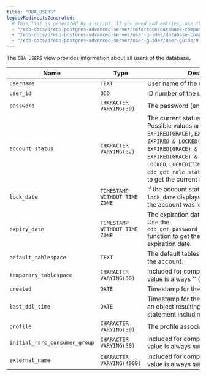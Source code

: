 ```yaml
---
title: "DBA_USERS"
legacyRedirectsGenerated:
  # This list is generated by a script. If you need add entries, use the `legacyRedirects` key.
  - "/edb-docs/d/edb-postgres-advanced-server/reference/database-compatibility-for-oracle-developers-reference-guide/9.6/Database_Compatibility_for_Oracle_Developers_Reference_Guide.1.161.html"
  - "/edb-docs/d/edb-postgres-advanced-server/user-guides/database-compatibility-for-oracle-developers-guide/9.5/Database_Compatibility_for_Oracle_Developers_Guide.1.273.html"
  - "/edb-docs/d/edb-postgres-advanced-server/user-guides/user-guide/9.5/EDB_Postgres_Enterprise_Guide.1.219.html"
---
```


<div id="dba_users" class="registered_link"></div>

The `DBA_USERS` view provides information about all users of the database.

| Name                          | Type                          | Description                                                                                                                                                                                                                                                                                                                   |
| ----------------------------- | ----------------------------- | ----------------------------------------------------------------------------------------------------------------------------------------------------------------------------------------------------------------------------------------------------------------------------------------------------------------------------- |
| `username`                    | `TEXT`                        | User name of the user.                                                                                                                                                                                                                                                                                                        |
| `user_id`                     | `OID`                         | ID number of the user.                                                                                                                                                                                                                                                                                                        |
| `password`                    | `CHARACTER VARYING(30)`       | The password (encrypted) of the user.                                                                                                                                                                                                                                                                                         |
| `account_status`              | `CHARACTER VARYING(32)`       | The current status of the account. Possible values are: `OPEN`, `EXPIRED`, `EXPIRED(GRACE)`, `EXPIRED & LOCKED`, `EXPIRED & LOCKED(TIMED)`, `EXPIRED(GRACE) & LOCKED`, `EXPIRED(GRACE) & LOCKED(TIMED)`, `LOCKED`, `LOCKED(TIMED)`. Use the `edb_get_role_status(role_id)` function to get the current status of the account. |
| `lock_date`                   | `TIMESTAMP WITHOUT TIME ZONE` | If the account status is `LOCKED`, `lock_date` displays the date and time the account was locked.                                                                                                                                                                                                                             |
| `expiry_date`                 | `TIMESTAMP WITHOUT TIME ZONE` | The expiration date of the password. Use the `edb_get_password_expiry_date(role_id)` function to get the current password expiration date.                                                                                                                                                                                    |
| `default_tablespace`          | `TEXT`                        | The default tablespace associated with the account.                                                                                                                                                                                                                                                                           |
| `temporary_tablespace`        | `CHARACTER VARYING(30)`       | Included for compatibility only. The value is always '' (an empty string).                                                                                                                                                                                                                                                    |
| `created`                     | `DATE`                        | Timestamp for the creation of an object.                                                                                                                                                                                                                                                                                      |
| `last_ddl_time`               | `DATE`                        | Timestamp for the last modification of an object resulting from a DDL statement including grants and revokes.                                                                                                                                                                                                                 |
| `profile`                     | `CHARACTER VARYING(30)`       | The profile associated with the user.                                                                                                                                                                                                                                                                                         |
| `initial_rsrc_consumer_group` | `CHARACTER VARYING(30)`       | Included for compatibility only. The value is always `NULL`.                                                                                                                                                                                                                                                                  |
| `external_name`               | `CHARACTER VARYING(4000)`     | Included for compatibility only. The value is always `NULL`.                                                                                                                                                                                                                                                                  |
